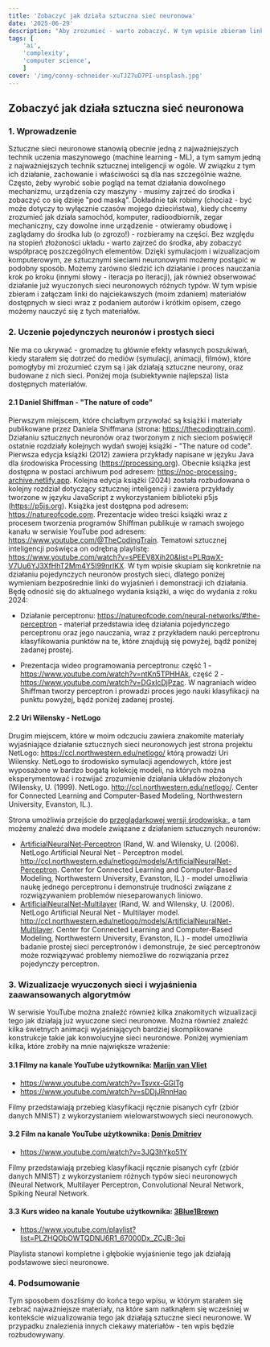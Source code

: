 ```yaml
---
title: 'Zobaczyć jak działa sztuczna sieć neuronowa'
date: '2025-06-29'
description: "Aby zrozumieć - warto zobaczyć. W tym wpisie zbieram linki do najciekawszych miejsc dostęonych w Sieci, w których znajdujemy wizualizacje działania sztucznych sieci neuronowych."
tags: [
	'ai',
	'complexity',
	'computer science',
	]
cover: '/img/conny-schneider-xuTJZ7uD7PI-unsplash.jpg'
---
```

## Zobaczyć jak działa sztuczna sieć neuronowa

### 1. Wprowadzenie

Sztuczne sieci neuronowe stanowią obecnie jedną z najważniejszych technik uczenia maszynowego (machine learning - ML), a tym samym jedną z najważniejszych technik sztucznej inteligencji w ogóle. W związku z tym ich działanie, zachowanie i właściwości są dla nas szczególnie ważne. Często, żeby wyrobić sobie pogląd na temat działania dowolnego mechanizmu, urządzenia czy maszyny - musimy zajrzeć do środka i zobaczyć co się dzieje "pod maską". Dokładnie tak robimy (chociaż - być może dotyczy to wyłącznie czasów mojego dzieciństwa), kiedy chcemy zrozumieć jak działa samochód, komputer, radioodbiornik, zegar mechaniczny, czy dowolne inne urządzenie - otwieramy obudowę i zaglądamy do środka lub (o zgrozo!) - rozbieramy na części. Bez względu na stopień złożoności układu - warto zajrzeć do środka, aby zobaczyć współpracę poszczególnych elementów. Dzięki symulacjom i wizualizacjom komputerowym, ze sztucznymi sieciami neuronowymi możemy postąpić  w podobny sposób. Możemy zarówno śledzić ich działanie i proces nauczania krok po kroku (innymi słowy - iteracja po iteracji), jak również obserwować działanie już wyuczonych sieci neuronowych różnych typów. W tym wpisie zbieram i załączam linki do najciekawszych (moim zdaniem) materiałów dostępnych w sieci wraz z podaniem autorów i krótkim opisem, czego możemy nauczyć się z tych materiałów. 

### 2. Uczenie pojedynczych neuronów i prostych sieci

Nie ma co ukrywać - gromadzę tu głównie efekty własnych poszukiwań, kiedy starałem się dotrzeć do mediów (symulacji, animacji, filmów), które pomogłyby mi zrozumieć czym są i jak działają sztuczne neurony, oraz budowane z nich sieci. Poniżej moja (subiektywnie najlepsza) lista dostępnych materiałów. 

#### 2.1 Daniel Shiffman - "The nature of code"

Pierwszym miejscem, które chciałbym przywołać są książki i materiały publikowane przez Daniela Shiffmana (strona: https://thecodingtrain.com). Działaniu sztucznych neuronów oraz tworzonym z nich sieciom poświęcił ostatnie rozdziały kolejnych wydań swojej książki - "The nature od code". Pierwsza edycja książki (2012) zawiera przykłady napisane w języku Java dla środowiska Processing (https://processing.org). Obecnie książka jest dostępna w postaci archiwum pod adresem: https://noc-processing-archive.netlify.app. Kolejna edycja książki (2024) została rozbudowana o kolejny rozdział dotyczący sztucznej inteligencji i zawiera przykłady tworzone w języku JavaScript z wykorzystaniem biblioteki p5js (https://p5js.org). Książka jest dostępna pod adresem: https://natureofcode.com. Prezentacje wideo treści książki wraz z procesem tworzenia programów Shiffman publikuje w ramach swojego kanału w serwisie YouTube pod adresem: https://www.youtube.com/@TheCodingTrain. Tematowi sztucznej inteligencji poświęca on odrębną playlistę: https://www.youtube.com/watch?v=sPEEV8Xih20&list=PLRqwX-V7Uu6YJ3XfHhT2Mm4Y5I99nrIKX. W tym wpisie skupiam się konkretnie na działaniu pojedynczych neuronów prostych sieci, dlatego poniżej wymieniam bezpośrednie linki do wyjaśnień i demonstracji ich działania. Będę odnosić się do aktualnego wydania książki, a więc do wydania z roku 2024:

- Działanie perceptronu: https://natureofcode.com/neural-networks/#the-perceptron - materiał przedstawia ideę działania pojedynczego perceptronu oraz jego nauczania, wraz z przykładem nauki perceptronu klasyfikowania punktów na te, które znajdują się powyżej, bądź poniżej zadanej prostej.

- Prezentacja wideo programowania perceptronu: część 1 - https://www.youtube.com/watch?v=ntKn5TPHHAk, część 2 - https://www.youtube.com/watch?v=DGxIcDjPzac. W nagraniach wideo Shiffman tworzy perceptron i prowadzi proces jego nauki klasyfikacji na punktu powyżej, bądź poniżej zadanej prostej. 



#### 2.2 Uri Wilensky - NetLogo

Drugim miejscem, które w moim odczuciu zawiera znakomite materiały wyjaśniające działanie sztucznych sieci neuronowych jest strona projektu NetLogo: https://ccl.northwestern.edu/netlogo/ którą prowadzi Uri Wilensky. NetLogo to środowisko symulacji agendowych, które jest wyposażone w bardzo bogatą kolekcję modeli, na których można eksperymentować i rozwijać zrozumienie działania układów złożonych (Wilensky, U. (1999). NetLogo. http://ccl.northwestern.edu/netlogo/. Center for Connected Learning and Computer-Based Modeling, Northwestern University, Evanston, IL.). 

Strona umożliwia przejście do [przeglądarkowej wersji środowiska:](https://www.netlogoweb.org/launch#https://www.netlogoweb.org/assets/modelslib/IABM%20Textbook/chapter%208/Sandpile%20Simple.nlogo), a tam możemy znaleźć dwa modele związane z działaniem sztucznych neuronów:

- [ArtificialNeuralNet-Perceptron](https://www.netlogoweb.org/launch#https://www.netlogoweb.org/assets/modelslib/Sample%20Models/Computer%20Science/Artificial%20Neural%20Net%20-%20Perceptron.nlogo) (Rand, W. and Wilensky, U. (2006). NetLogo Artificial Neural Net - Perceptron model. http://ccl.northwestern.edu/netlogo/models/ArtificialNeuralNet-Perceptron. Center for Connected Learning and Computer-Based Modeling, Northwestern University, Evanston, IL.) - model umożliwia naukę jednego perceptronu i demonstruje trudności związane z rozwiązywaniem problemów nieseparowanych liniowo. 
- [ArtificialNeuralNet-Multilayer](https://www.netlogoweb.org/launch#https://www.netlogoweb.org/assets/modelslib/Sample%20Models/Computer%20Science/Artificial%20Neural%20Net%20-%20Multilayer.nlogo) (Rand, W. and Wilensky, U. (2006). NetLogo Artificial Neural Net - Multilayer model. http://ccl.northwestern.edu/netlogo/models/ArtificialNeuralNet-Multilayer. Center for Connected Learning and Computer-Based Modeling, Northwestern University, Evanston, IL.) - model umożliwia badanie prostej sieci perceptronów i demonstruje, że sieć perceptronów może rozwiązywać problemy niemożliwe do rozwiązania przez pojedynczy perceptron. 

### 3. Wizualizacje wyuczonych sieci i wyjaśnienia zaawansowanych algorytmów

W serwisie YouTube można znaleźć również kilka znakomitych wizualizacji tego jak działają już wyuczone sieci neuronowe. Można również znaleźć kilka świetnych animacji wyjaśniających bardziej skomplikowane konstrukcje takie jak konwolucyjne sieci neuronowe. Poniżej wymieniam kilka, które zrobiły na mnie największe wrażenie:

#### 3.1 Filmy na kanale YouTube użytkownika: [Marijn van Vliet](https://www.youtube.com/@wmvanvliet)

- https://www.youtube.com/watch?v=Tsvxx-GGlTg
- https://www.youtube.com/watch?v=sDDjJRnnHao

Filmy przedstawiają przebieg klasyfikacji ręcznie pisanych cyfr (zbiór danych MNIST) z wykorzystaniem wielowarstwowych sieci neuronowych.

#### 3.2 Film na kanale YouTube użytkownika: [Denis Dmitriev](https://www.youtube.com/@DenisDmitrievDeepRobotics)

- https://www.youtube.com/watch?v=3JQ3hYko51Y

Filmy przedstawiają przebieg klasyfikacji ręcznie pisanych cyfr (zbiór danych MNIST) z wykorzystaniem różnych typów  sieci neuronowych (Neural Network, Multilayer Perceptron, Convolutional Neural Network, Spiking Neural Network.

#### 3.3 Kurs wideo na kanale Youtube użytkownika: [3Blue1Brown](https://www.youtube.com/@3blue1brown)

- https://www.youtube.com/playlist?list=PLZHQObOWTQDNU6R1_67000Dx_ZCJB-3pi

Playlista stanowi kompletne i głębokie wyjaśnienie tego jak działają podstawowe sieci neuronowe. 

### 4. Podsumowanie

Tym sposobem doszliśmy do końca tego wpisu, w którym starałem się zebrać najważniejsze materiały, na które sam natknąłem się wcześniej w kontekście wizualizowania tego jak działają sztuczne sieci neuronowe. W przypadku znalezienia innych ciekawy materiałów - ten wpis będzie rozbudowywany. 